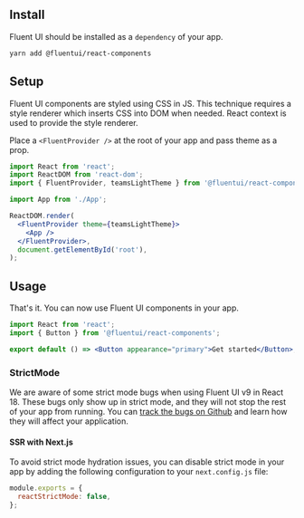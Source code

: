 
<Meta title="Concepts/Developer/Quick Start" />

## Install

Fluent UI should be installed as a `dependency` of your app.

```sh
yarn add @fluentui/react-components
```

## Setup

Fluent UI components are styled using CSS in JS. This technique requires a style renderer which inserts CSS into DOM when needed. React context is used to provide the style renderer.

Place a `<FluentProvider />` at the root of your app and pass theme as a prop.

```jsx
import React from 'react';
import ReactDOM from 'react-dom';
import { FluentProvider, teamsLightTheme } from '@fluentui/react-components';

import App from './App';

ReactDOM.render(
  <FluentProvider theme={teamsLightTheme}>
    <App />
  </FluentProvider>,
  document.getElementById('root'),
);
```

## Usage

That's it. You can now use Fluent UI components in your app.

```jsx
import React from 'react';
import { Button } from '@fluentui/react-components';

export default () => <Button appearance="primary">Get started</Button>;
```

### StrictMode

We are aware of some strict mode bugs when using Fluent UI v9 in React 18. These bugs only show up in strict mode, and they will not stop the rest of your app from running.
You can [track the bugs on Github](https://github.com/microsoft/fluentui/issues?q=is%3Aopen+is%3Aissue+label%3A%22Area%3A+Strict+Mode%22+label%3A%22React+18%22) and learn how they will affect your application.

#### SSR with Next.js

To avoid strict mode hydration issues, you can disable strict mode in your app by adding the following configuration to your `next.config.js` file:

```js
module.exports = {
  reactStrictMode: false,
};
```

